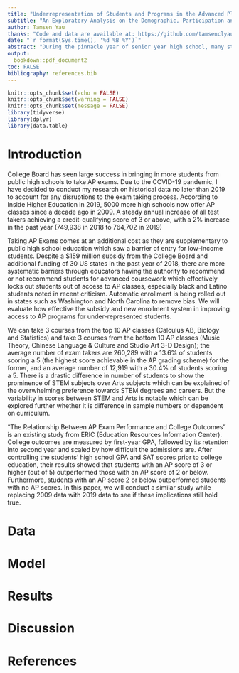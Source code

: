 ---
title: "Underrepresentation of Students and Programs in the Advanced Placement (AP) Educational System"
subtitle: "An Exploratory Analysis on the Demographic, Participation and Performance"
author: Tamsen Yau
thanks: "Code and data are available at: https://github.com/tamsenclyau/arts-representation-analysis"
date: "`r format(Sys.time(), '%d %B %Y')`"
abstract: "During the pinnacle year of senior year high school, many students participate in the Advanced Placement (AP) system to accelerate their learning by completing pre-requisite courses early on for college credits and even to impact admission choices. But the system has also known an under-representation of students in certain ethnic and socioeconomic backgrounds as well as much stronger emphasis on STEM programs than Arts programs. In this study, I hope to explore the historical data from College Board, and explain the differences in student demographic, scores and participation among AP subjects, and also whether AP Exam performances affect college outcomes. In the latter end of the paper, the necessary steps to improve diversity in AP students and programs, and a regression analysis on AP to college performances are discussed."
output:
  bookdown::pdf_document2
toc: FALSE
bibliography: references.bib
---

```{r setup, include=FALSE}
knitr::opts_chunk$set(echo = FALSE)
knitr::opts_chunk$set(warning = FALSE)
knitr::opts_chunk$set(message = FALSE)
library(tidyverse)
library(dplyr)
library(data.table)
```

# Introduction
College Board has seen large success in bringing in more students from public high schools to take AP exams. Due to the COVID-19 pandemic, I have decided to conduct my research on historical data no later than 2019 to account for any disruptions to the exam taking process. According to Inside Higher Education in 2019, 5000 more high schools now offer AP classes since a decade ago in 2009.  A steady annual increase of all test takers achieving a credit-qualifying score of 3 or above, with a 2% increase in the past year (749,938 in 2018 to 764,702 in 2019)

Taking AP Exams comes at an additional cost as they are supplementary to public high school education which saw a barrier of entry for low-income students. Despite a $159 million subsidy from the College Board and additional funding of 30 US states in the past year of 2018, there are more systematic barriers through educators having the authority to recommend or not recommend students for advanced coursework which effectively locks out students out of access to AP classes, especially black and Latino students noted in recent criticism. Automatic enrollment is being rolled out in states such as Washington and North Carolina to remove bias. We will evaluate how effective the subsidy and new enrollment system in improving access to AP programs for under-represented students. 

We can take 3 courses from the top 10 AP classes (Calculus AB, Biology and Statistics) and take 3 courses from the bottom 10 AP classes (Music Theory, Chinese Language & Culture and Studio Art 3-D Design); the average number of exam takers are 260,289 with a 13.6% of students scoring a 5 (the highest score achievable in the AP grading scheme) for the former, and an average number of 12,919 with a 30.4% of students scoring a 5. There is a drastic difference in number of students to show the prominence of STEM subjects over Arts subjects which can be explained of the overwhelming preference towards STEM degrees and careers. But the variability in scores between STEM and Arts is notable which can be explored further whether it is difference in sample numbers or dependent on curriculum.

“The Relationship Between AP Exam Performance and College Outcomes” is an existing study from ERIC (Education Resources Information Center). College outcomes are measured by first-year GPA, followed by its retention into second year and scaled by how difficult the admissions are. After controlling the students’ high school GPA and SAT scores prior to college education, their results showed that students with an AP score of 3 or higher (out of 5) outperformed those with an AP score of 2 or below. Furthermore, students with an AP score 2 or below outperformed students with no AP scores. In this paper, we will conduct a similar study while replacing 2009 data with 2019 data to see if these implications still hold true. 

# Data

\newpage

# Model

\newpage

# Results

\newpage

# Discussion

\newpage

\appendix

\newpage

# References